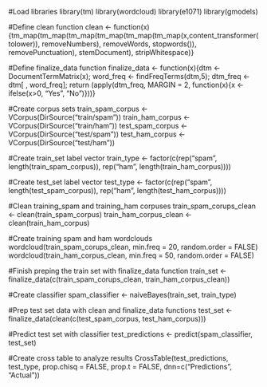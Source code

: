 #Load libraries
library(tm)
library(wordcloud)
library(e1071)
library(gmodels)

#Define clean function
clean <- function(x) {tm_map(tm_map(tm_map(tm_map(tm_map(tm_map(x,content_transformer(tolower)), removeNumbers), removeWords, stopwords()), removePunctuation), stemDocument), stripWhitespace)}

#Define finalize_data function
finalize_data <- function(x){dtm <- DocumentTermMatrix(x); word_freq <- findFreqTerms(dtm,5); dtm_freq <- dtm[ , word_freq]; return (apply(dtm_freq, MARGIN = 2, function(x){x <- ifelse(x>0, "Yes", "No")}))}

#Create corpus sets
train_spam_corpus <- VCorpus(DirSource("train/spam"))
train_ham_corpus <- VCorpus(DirSource("train/ham"))
test_spam_corpus <- VCorpus(DirSource("test/spam"))
test_ham_corpus <- VCorpus(DirSource("test/ham"))

#Create train_set label vector
train_type <- factor(c(rep("spam", length(train_spam_corpus)), rep("ham", length(train_ham_corpus))))

#Create test_set label vector
test_type <- factor(c(rep("spam", length(test_spam_corpus)), rep("ham", length(test_ham_corpus))))

#Clean training_spam and training_ham corpuses
train_spam_corups_clean <- clean(train_spam_corpus)
train_ham_corpus_clean <- clean(train_ham_corpus)

#Create training spam and ham wordclouds
wordcloud(train_spam_corups_clean, min.freq = 20, random.order = FALSE)
wordcloud(train_ham_corpus_clean, min.freq = 50, random.order = FALSE)

#Finish preping the train set with finalize_data function
train_set <- finalize_data(c(train_spam_corups_clean, train_ham_corpus_clean))

#Create classifier
spam_classifier <- naiveBayes(train_set, train_type)

#Prep test set data with clean and finalize_data functions
test_set <- finalize_data(clean(c(test_spam_corpus, test_ham_corpus)))

#Predict test set with classifier
test_predictions <- predict(spam_classifier, test_set)

#Create cross table to analyze results
CrossTable(test_predictions, test_type, prop.chisq = FALSE, prop.t = FALSE, dnn=c("Predictions", "Actual"))
